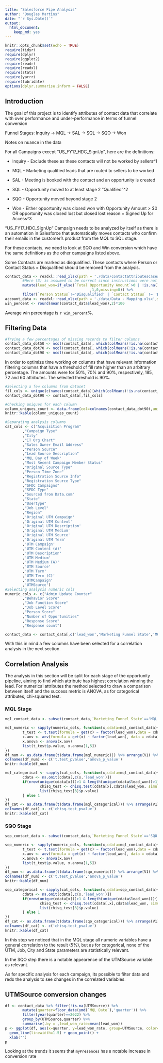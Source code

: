 ```yaml
---
title: "Salesforce Pipe Analysis"
author: "Douglas Martins"
date: "`r Sys.Date()`"
output:
  html_document:
    keep_md: yes
---
```


```r
knitr::opts_chunk$set(echo = TRUE)
require(tidyr)
require(dplyr)
require(ggplot2)
require(readr)
require(readxl)
require(stats)
require(yarrr)
require(lubridate)
options(dplyr.summarise.inform = FALSE)
```

## Introduction

The goal of this project is to identify attributes of contact data that correlate with over performance and under-performance in terms of funnel conversion

Funnel Stages: Inquiry → MQL → SAL → SQL → SQO → Won

Notes on nuance in the data

For all Campaigns except "US_FY17_HDC_SignUp", here are the definitions:

-   Inquiry - Exclude these as these contacts will not be worked by sellers\^1

-   MQL - Marketing qualified leads that are routed to sellers to be worked

-   SAL - Meeting is booked with the contact and an opportunity is created

-   SQL - Opportunity moved to at least stage 2 "Qualified"\^2

-   SQO - Opportunity moved beyond stage 2

-   Won - Either opportunity was closed won with Opportunity Amount \> \$0 OR opportunity was closed lost but closed lost reason = Signed Up for Access\^3

"US_FY17_HDC_SignUp" Campaign needs to be analyzed by itself as there is an automation in Salesforce that automatically moves contacts who confirm their emails in the customer's product from the MQL to SQL stage.

For these contacts, we need to look at SQO and Win conversion which have the same definitions as the other campaigns listed above.

Some Contacts are marked as disqualified. These contacts where Person or Contact Status = Disqualified should be removed from the analysis.

```r
contact_data <- readxl::read_xlsx(path = './data/contactattributescasestudy.xlsx',sheet = 1) %>% 
        #Here (3) is assumed to be correct since instructions were not clear
        mutate(lead_won=if_else(`Total Opportunity Amount`>0 | !is.na(`Sales Prospect / Sign Up`)
                                       ,1,0,missing=0)) %>%
        filter(`Person Status`!='Disqualified' | `Contact Status` != 'Disqualified')
account_data <- readxl::read_xlsx(path = './data/Data - Mapping.xlsx',sheet = 'FINAL PARENT')
win_percent <- round(mean(contact_data$lead_won),2)*100
```

Average win percentage is `r win_percent`%.

## Filtering Data

```r
#Trying a few percentages of missing records to filter columns
contact_data_dot50 <- ncol(contact_data[, which(colMeans(!is.na(contact_data)) > 0.5)])
contact_data_dot70 <- ncol(contact_data[, which(colMeans(!is.na(contact_data)) > 0.7)])
contact_data_dot90 <- ncol(contact_data[, which(colMeans(!is.na(contact_data)) > 0.9)])
```

In order to optimize time working on columns that have relevant information filtering columns that have a threshold of fill rate higher than an arbitrary percentage. The amounts were for 50%, 70% and 90%, respectively, 185, 72 and 60 attributes. The selected threshold is 90%.

```r
#Selecting a few columns from dataset
fil_cols <- unique(c(names(contact_data)[which(colMeans(!is.na(contact_data)) > 0.9)]))
contact_data_dot90 <- contact_data[,fil_cols]

#Checking uniques for each column
column_uniques_count <- data.frame(col=colnames(contact_data_dot90),uniques=apply(contact_data_dot90, MARGIN = 2, function(x){length(unique(x))}))
knitr::kable(column_uniques_count)

#Separating analysis columns
cat_cols <- c("Acquisition Program"
        ,"Campaign Type"
        ,"City"
        ,"IT Org Chart"
        ,"Sales Owner Email Address"
        ,"Person Source"
        ,"Lead Source Description"
        ,"MQL Day of Week"
        ,"Most Recent Campaign Member Status"
        ,"Original Source Type"
        ,"Person Time Zone"
        ,"Registration Source Info"
        ,"Registration Source Type"
        ,"SFDC Campaigns"
        ,"SFDC Type"
        ,"Sourced from Data.com"
        ,"State"
        ,"Usertype"
        ,"Job Level"
        ,"Region"
        ,'Original UTM Campaign'
        ,'Original UTM Content'
        ,'Original UTM Description'
        ,'Original UTM Medium'
        ,'Original UTM Source'
        ,'Original UTM Term'
        ,'UTM Campaign'
        ,'UTM Content (A)'
        ,'UTM Description'
        ,'UTM Medium'
        ,'UTM Medium (A)'
        ,'UTM Source'
        ,'UTM Term'
        ,'UTM Term (C)'
        ,'UTMCampaign'
        ,'UTMSource')
#Selecting analysis numeric cols
numeric_cols <- c("Admin Update Counter"
        ,"Behavior Score"
        ,"Job Function Score"
        ,"Job Level Score"
        ,"Person Score"
        ,"Number of Opportunities"
        ,"Response Score"
        ,"Response count")

contact_data <- contact_data[,c('lead_won','Marketing Funnel State','MQL Date',numeric_cols,cat_cols)]
```

With this in mind a few columns have been selected for a correlation analysis in the next section.

## Correlation Analysis

The analysis in this section will be split for each stage of the opportunity pipeline, aiming to find which attribute has highest correlation winning the lead. For numerical attributes the method selected to draw a comparison between itself and the success metric is ANOVA, as for categorical attributes, chi-squared test.

### MQL Stage

```r
mql_contact_data <- subset(contact_data,`Marketing Funnel State`=='MQL')
```

```r
mql_numeric <- sapply(numeric_cols, function(x,cdata=mql_contact_data){
        t_test <- t.test(formula = get(x) ~ factor(lead_won),data = cdata, paired=FALSE)
        x.aov <- aov(formula = get(x) ~ factor(lead_won), data = cdata)
        x.anova <- anova(x.aov)
        list(t_test$p.value, x.anova[1,5])
})
df_num <- as.data.frame(t(data.frame(mql_numeric))) %>% arrange(V1) %>% filter(V1<0.05)
colnames(df_num) <- c('t.test_pvalue','anova_p_value')
knitr::kable(df_num)
```

```r
mql_categorical <- sapply(cat_cols, function(x,cdata=mql_contact_data){
        cdata <- na.omit(cdata[,c(x,'lead_won')])
        if(nrow(unique(cdata[x]))>1 & length(unique(cdata$lead_won))>1){
                chisq_test <- chisq.test(cdata[x],cdata$lead_won, simulate.p.value = TRUE)
                list(chisq_test[3]$p.value)
        } else 1
})
df_cat <- as.data.frame(t(data.frame(mql_categorical))) %>% arrange(V1) %>% filter(V1<0.05)
colnames(df_cat) <- c('chisq.test_pvalue')
knitr::kable(df_cat)
```

### SQO Stage

```r
sqo_contact_data <- subset(contact_data,`Marketing Funnel State`=='SQO')
```

```r
sqo_numeric <- sapply(numeric_cols, function(x,cdata=mql_contact_data){
        t_test <- t.test(formula = get(x) ~ factor(lead_won),data = cdata, paired=FALSE)
        x.aov <- aov(formula = get(x) ~ factor(lead_won), data = cdata)
        x.anova <- anova(x.aov)
        list(t_test$p.value, x.anova[1,5])
})
df_num <- as.data.frame(t(data.frame(sqo_numeric))) %>% arrange(V1) %>% filter(V1<0.05)
colnames(df_num) <- c('t.test_pvalue','anova_p_value')
knitr::kable(df_num)
```

```r
sqo_categorical <- sapply(cat_cols, function(x,cdata=sqo_contact_data){
        cdata <- na.omit(cdata[,c(x,'lead_won')])
        if(nrow(unique(cdata[x]))>1 & length(unique(cdata$lead_won))){
                chisq_test <- chisq.test(cdata[,x],cdata$lead_won, simulate.p.value = TRUE)
                list(chisq_test[3]$p.value)
        } else 1
})
df_cat <- as.data.frame(t(data.frame(sqo_categorical))) %>% arrange(V1) %>% filter(V1<0.05)
colnames(df_cat) <- c('chisq.test_pvalue')
knitr::kable(df_cat)
```

In this step we noticed that in the MQL stage all numeric variables have a general correlation to the result (5%), but as for categorical, none of the UTM, Job, City and State parameters are statistically relevant. 

In the SQO step there is a notable appearence of the UTMSource variable as relevant.

As for specific analysis for each campaign, its possible to filter data and redo the analysis to see changes in the correlated variables.

## UTMSource conversion changes

```r
df <- contact_data %>% filter(!is.na(UTMSource)) %>%
        mutate(quarter=floor_date(ymd(`MQL Date`),'quarter')) %>% 
        filter(year(quarter)==2022) %>%
        group_by(UTMSource,quarter) %>% 
        summarise(.by = ,lead_won_rate=mean(lead_won))
p <- ggplot(df, aes(x=quarter, y=lead_won_rate, group=UTMSource, color=UTMSource)) +
  geom_line(linewidth=1.5) + geom_point() +
  xlab("")
p
```

Looking at the trends it seems that `myPresences` has a notable increase in conversion rate


